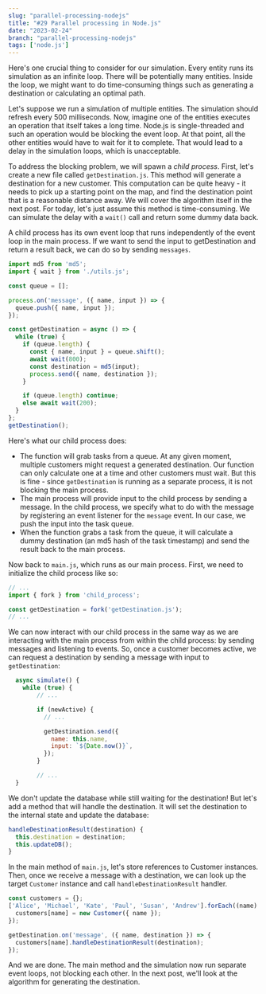 ```yaml
---
slug: "parallel-processing-nodejs"
title: "#29 Parallel processing in Node.js"
date: "2023-02-24"
branch: "parallel-processing-nodejs"
tags: ['node.js']
---
```

Here's one crucial thing to consider for our simulation. Every entity runs its simulation as an infinite loop. There will be potentially many entities. Inside the loop, we might want to do time-consuming things such as generating a destination or calculating an optimal path.

Let's suppose we run a simulation of multiple entities. The simulation should refresh every 500 milliseconds. Now, imagine one of the entities executes an operation that itself takes a long time. Node.js is single-threaded and such an operation would be blocking the event loop. At that point, all the other entities would have to wait for it to complete. That would lead to a delay in the simulation loops, which is unacceptable.

To address the blocking problem, we will spawn a *child process*. First, let's create a new file called `getDestination.js`. This method will generate a destination for a new customer. This computation can be quite heavy - it needs to pick up a starting point on the map, and find the destination point that is a reasonable distance away. We will cover the algorithm itself in the next post. For today, let's just assume this method is time-consuming. We can simulate the delay with a `wait()` call and return some dummy data back.

A child process has its own event loop that runs independently of the event loop in the main process. If we want to send the input to getDestination and return a result back, we can do so by sending `messages`.
```js
import md5 from 'md5';
import { wait } from './utils.js';

const queue = [];

process.on('message', ({ name, input }) => {
  queue.push({ name, input });
});

const getDestination = async () => {
  while (true) {
    if (queue.length) {
      const { name, input } = queue.shift();
      await wait(800);
      const destination = md5(input);
      process.send({ name, destination });
    }

    if (queue.length) continue;
    else await wait(200);
  }
};
getDestination();
```
Here's what our child process does:
- The function will grab tasks from a queue. At any given moment, multiple customers might request a generated destination. Our function can only calculate one at a time and other customers must wait. But this is fine - since `getDestination` is running as a separate process, it is not blocking the main process.
- The main process will provide input to the child process by sending a message. In the child process, we specify what to do with the message by registering an event listener for the `message` event. In our case, we push the input into the task queue.
- When the function grabs a task from the queue, it will calculate a dummy destination (an md5 hash of the task timestamp) and send the result back to the main process.

Now back to `main.js`, which runs as our main process. First, we need to initialize the child process like so:
```js
// ...
import { fork } from 'child_process';

const getDestination = fork('getDestination.js');
// ...
```

We can now interact with our child process in the same way as we are interacting with the main process from within the child process: by sending messages and listening to events. So, once a customer becomes active, we can request a destination by sending a message with input to `getDestination`:
```js
  async simulate() {
    while (true) {
        // ...

        if (newActive) {
          // ...

          getDestination.send({
            name: this.name,
            input: `${Date.now()}`,
          });
        }

        // ...
  }
```
We don't update the database while still waiting for the destination! But let's add a method that will handle the destination. It will set the destination to the internal state and update the database:
```js
handleDestinationResult(destination) {
  this.destination = destination;
  this.updateDB();
}
```

In the main method of `main.js`, let's store references to Customer instances. Then, once we receive a message with a destination, we can look up the target `Customer` instance and call `handleDestinationResult` handler.
```js
const customers = {};
['Alice', 'Michael', 'Kate', 'Paul', 'Susan', 'Andrew'].forEach((name) => {
  customers[name] = new Customer({ name });
});

getDestination.on('message', ({ name, destination }) => {
  customers[name].handleDestinationResult(destination);
});
```

And we are done. The main method and the simulation now run separate event loops, not blocking each other. In the next post, we'll look at the algorithm for generating the destination.